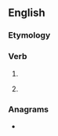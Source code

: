 ==English==

===Etymology===
{{suffix|set|est|lang=en}}

===Verb===
{{head|en|verb form|cat2=verb simple past forms|cat3=second-person singular forms}}

# {{en-archaic second-person singular of|set}}
# {{lb|en|archaic}} {{second-person singular past of|set|lang=en}}

===Anagrams===
* {{anagrams|en|sestett|testest}}